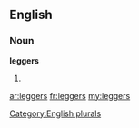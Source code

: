 ==English==

===Noun===
'''leggers'''

# {{plural of|[[legger]]}}

[[Category:English plurals]]

[[ar:leggers]]
[[fr:leggers]]
[[my:leggers]]